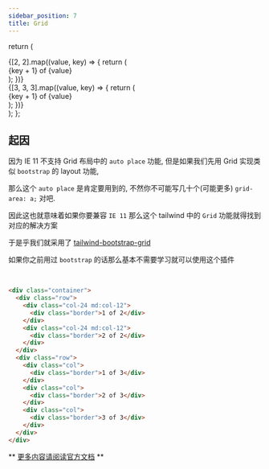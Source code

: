 ```yaml
---
sidebar_position: 7
title: Grid
---
```


  return (
    <div className="container border border-2 border-black">
      <div className="row border border-2 border-red-400">
        {[2, 2].map((value, key) => {
          return (
            <div className="col-24 md:col-12">
              <div className="border border-2 border-blue-400">
                {key + 1} of {value}
              </div>
            </div>
          );
        })}
      </div>
      <div className="row border border-2 border-red-400">
        {[3, 3, 3].map((value, key) => {
          return (
            <div className="col">
              <div className="border border-2 border-blue-400">
                {key + 1} of {value}
              </div>
            </div>
          );
        })}
      </div>
    </div>
  );
};

## 起因

因为 IE 11 不支持 Grid 布局中的 `auto place` 功能, 但是如果我们先用 Grid 实现类似 `bootstrap` 的 layout 功能,

那么这个 `auto place` 是肯定要用到的, 不然你不可能写几十个(可能更多) `grid-area: a;` 对吧.

因此这也就意味着如果你要兼容 `IE 11` 那么这个 tailwind 中的 `Grid` 功能就得找到对应的解决方案

于是乎我们就采用了 [tailwind-bootstrap-grid](https://tailwind-bootstrap-grid.netlify.app/)

如果你之前用过 `bootstrap` 的话那么基本不需要学习就可以使用这个插件

<section className="tw">
  <Grid />
</section>

<br />

```html
<div class="container">
  <div class="row">
    <div class="col-24 md:col-12">
      <div class="border">1 of 2</div>
    </div>
    <div class="col-24 md:col-12">
      <div class="border">2 of 2</div>
    </div>
  </div>
  <div class="row">
    <div class="col">
      <div class="border">1 of 3</div>
    </div>
    <div class="col">
      <div class="border">2 of 3</div>
    </div>
    <div class="col">
      <div class="border">3 of 3</div>
    </div>
  </div>
</div>
```

** [更多内容请阅读官方文档](https://tailwind-bootstrap-grid.netlify.app/) **
